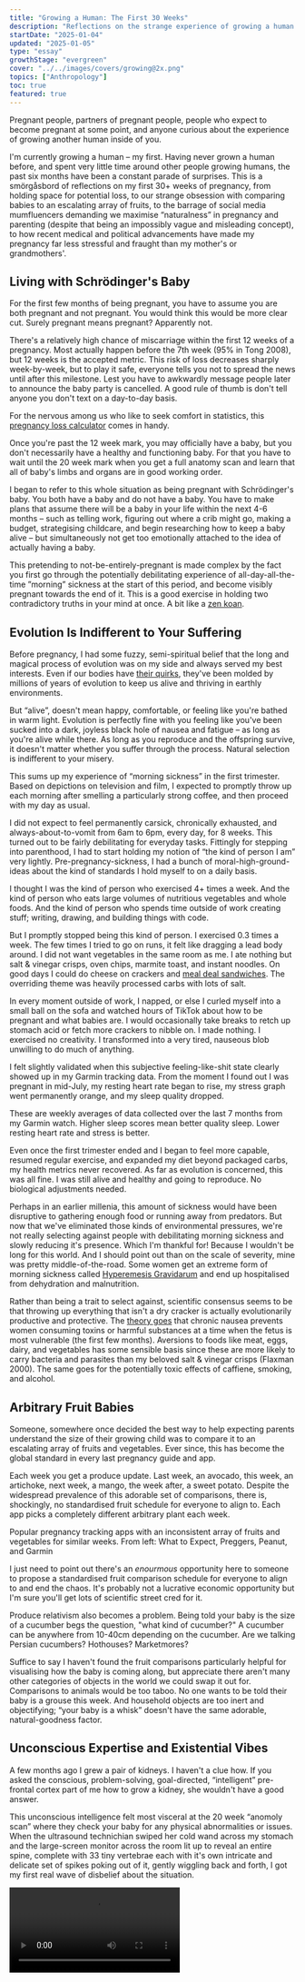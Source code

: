```yaml
---
title: "Growing a Human: The First 30 Weeks"
description: "Reflections on the strange experience of growing a human from scratch, without any conscious understanding of how you are doing it"
startDate: "2025-01-04"
updated: "2025-01-05"
type: "essay"
growthStage: "evergreen"
cover: "../../images/covers/growing@2x.png"
topics: ["Anthropology"]
toc: true
featured: true
---
```




<AssumedAudience>

Pregnant people, partners of pregnant people, people who expect to become pregnant at some point, and anyone curious about the experience of growing another human inside of you.

</AssumedAudience>

<Spacer size="xs" />

<IntroParagraph>I'm currently growing a human – my first. Having never grown a human before, and spent very little time around other people growing humans, the past six months have been a constant parade of surprises. This is a smörgåsbord of reflections on my first 30+ weeks of pregnancy, from holding space for potential loss, to our strange obsession with comparing babies to an escalating array of fruits, to the barrage of social media mumfluencers demanding we maximise “naturalness” in pregnancy and parenting (despite that being an impossibly vague and misleading concept), to how recent medical and political advancements have made my pregnancy far less stressful and fraught than my mother's or grandmothers'.</IntroParagraph>

<BasicImage src="/images/covers/growing@2x.png" width="700" margin="0 auto" alt="An illustration of a baby in a womb" />

## Living with Schrödinger's Baby

For the first few months of being pregnant, you have to assume you are both pregnant and not pregnant. You would think this would be more clear cut. Surely pregnant means pregnant? Apparently not.

There's a relatively high chance of miscarriage within the first 12 weeks of a pregnancy. Most actually happen before the 7th week (95% in <AcademicReference title="Miscarriage risk for asymptomatic women after a normal first-trimester prenatal visit" href="https://pubmed.ncbi.nlm.nih.gov/18310375/" year="2008" authors="Stephen Tong, Anupinder Kaur, et al." abstract="Objective: To estimate the risk of miscarriage among asymptomatic women after a prenatal visit between 6 and 11 weeks of gestation where proof of fetal viability of a singleton was obtained by office ultrasonography at the same visit.  Methods: This was a prospective cohort study performed over 2 years (March 2004-2006) at an antenatal clinic at a large tertiary hospital in Victoria, Australia. Those recruited were 697 asymptomatic women who attended their first antenatal visit between 6 (+2 days) and 11(+6 days) weeks of gestation, where evidence of fetal cardiac activity of a singleton was obtained by office ultrasonography. The main outcome measure was rates of miscarriage, stratified by gestation at presentation. Results: One case was lost to follow-up. The risk of miscarriage among the entire cohort was 11 of 696 (1.6%). The risk fell rapidly with advancing gestation; 9.4% at 6 (completed) weeks of gestation, 4.2% at 7 weeks, 1.5% at 8 weeks, 0.5% at 9 weeks and 0.7% at 10 weeks (chi(2); test for trend P=.001). Most who miscarried received their ultrasound diagnoses many weeks after their visit; five (45%) were diagnosed in the second trimester, and all but one received their ultrasound diagnoses after 10 weeks of gestation.  Conclusion: For women without symptoms, the risk of miscarriage after attending a first antenatal visit between 6 and 11 weeks is low (1.6% or less), especially if they present at 8 weeks of gestation and beyond. Our data could be used to reassure such women that the probability of progressing to later than 20 weeks of gestation is very good.">Tong 2008</AcademicReference>), but 12 weeks is the accepted metric. This risk of loss decreases sharply week-by-week, but to play it safe, everyone tells you not to spread the news until after this milestone. Lest you have to awkwardly message people later to announce the baby party is cancelled. A good rule of thumb is don't tell anyone you don't text on a day-to-day basis.

For the nervous among us who like to seek comfort in statistics, this [pregnancy loss calculator](https://datayze.com/miscarriage-reassurer) comes in handy.

Once you're past the 12 week mark, you may officially have a baby, but you don't necessarily have a healthy and functioning baby. For that you have to wait until the 20 week mark when you get a full anatomy scan and learn that all of baby's limbs and organs are in good working order.

I began to refer to this whole situation as being pregnant with Schrödinger's baby. You both have a baby and do not have a baby. You have to make plans that assume there will be a baby in your life within the next 4-6 months – such as telling work, figuring out where a crib might go, making a budget, strategising childcare, and begin researching how to keep a baby alive – but simultaneously not get too emotionally attached to the idea of actually having a baby.

This pretending to not-be-entirely-pregnant is made complex by the fact you first go through the potentially debilitating experience of all-day-all-the-time ”morning” sickness at the start of this period, and become visibly pregnant towards the end of it. This is a good exercise in holding two contradictory truths in your mind at once. A bit like a [zen koan](https://ashidakim.com/zenkoans).

## Evolution Is Indifferent to Your Suffering

Before pregnancy, I had some fuzzy, semi-spiritual belief that the long and magical process of evolution was on my side and always served my best interests. Even if our bodies have [their quirks](https://www.sdbonline.org/sites/fly/lewheldquirk/figlegq6.htm), they've been molded by millions of years of evolution to keep us alive and thriving in earthly environments.

<BasicImage width="700" src="/images/posts/growing-a-human/anatomy-quirks.jpeg" sourceUrl="https://www.sdbonline.org/sites/fly/lewheldquirk/figlegq6.htm" sourceTitle="Quirks of Human Anatomy (Held 2009)" showalt alt="All the parts of human anatomy that don't have clear evolutionary advantages or seem actively unhelpful and poorly designed" />

But “alive”, doesn't mean happy, comfortable, or feeling like you're bathed in warm light. Evolution is perfectly fine with you feeling like you've been sucked into a dark, joyless black hole of nausea and fatigue – as long as you're alive while there. As long as you reproduce and the offspring survive, it doesn't matter whether you suffer through the process. Natural selection is indifferent to your misery.

This sums up my experience of “morning sickness” in the first trimester. Based on depictions on television and film, I expected to promptly throw up each morning after smelling a particularly strong coffee, and then proceed with my day as usual.

I did not expect to feel permanently carsick, chronically exhausted, and always-about-to-vomit from 6am to 6pm, every day, for 8 weeks. This turned out to be fairly debilitating for everyday tasks. Fittingly for stepping into parenthood, I had to start holding my notion of “the kind of person I am” very lightly. Pre-pregnancy-sickness, I had a bunch of moral-high-ground-ideas about the kind of standards I hold myself to on a daily basis.

I thought I was the kind of person who exercised 4+ times a week. And the kind of person who eats large volumes of nutritious vegetables and whole foods. And the kind of person who spends time outside of work creating stuff; writing, drawing, and building things with code.

But I promptly stopped being this kind of person. I exercised 0.3 times a week. The few times I tried to go on runs, it felt like dragging a lead body around. I did not want vegetables in the same room as me. I ate nothing but salt & vinegar crisps, oven chips, marmite toast, and instant noodles. On good days I could do cheese on crackers and [meal deal sandwiches](https://www.theguardian.com/news/2017/nov/24/how-the-sandwich-consumed-britain). The overriding theme was heavily processed carbs with lots of salt.

<BasicImage width="600" src="/images/posts/growing-a-human/crisps.png" alt="My primary source of nutrition for the entire first trimester" showalt />

In every moment outside of work, I napped, or else I curled myself into a small ball on the sofa and watched hours of TikTok about how to be pregnant and what babies are. I would occasionally take breaks to retch up stomach acid or fetch more crackers to nibble on. I made nothing. I exercised no creativity. I transformed into a very tired, nauseous blob unwilling to do much of anything.

I felt slightly validated when this subjective feeling-like-shit state clearly showed up in my Garmin tracking data. From the moment I found out I was pregnant in mid-July, my resting heart rate began to rise, my stress graph went permanently orange, and my sleep quality dropped.

<GarminData />

<Subtext>These are weekly averages of data collected over the last 7 months from my Garmin watch. Higher sleep scores mean better quality sleep. Lower resting heart rate and stress is better.</Subtext>

<Spacer size="xs" />

Even once the first trimester ended and I began to feel more capable, resumed regular exercise, and expanded my diet beyond packaged carbs, my health metrics never recovered. As far as evolution is concerned, this was all fine. I was still alive and healthy and going to reproduce. No biological adjustments needed.

Perhaps in an earlier millenia, this amount of sickness would have been disruptive to gathering enough food or running away from predators. But now that we've eliminated those kinds of environmental pressures, we're not really selecting against people with debilitating morning sickness and slowly reducing it's presence. Which I'm thankful for! Because I wouldn't be long for this world. And I should point out than on the scale of severity, mine was pretty middle-of-the-road. Some women get an extreme form of morning sickness called [Hyperemesis Gravidarum](https://en.wikipedia.org/wiki/Hyperemesis_gravidarum) and end up hospitalised from dehydration and malnutrition.

Rather than being a trait to select against, scientific consensus seems to be that throwing up everything that isn't a dry cracker is actually evolutionarily productive and protective. The [theory goes](https://arc.net/l/quote/fwoaekfw) that chronic nausea prevents women consuming toxins or harmful substances at a time when the fetus is most vulnerable (the first few months). Aversions to foods like meat, eggs, dairy, and vegetables has some sensible basis since these are more likely to carry bacteria and parasites than my beloved salt & vinegar crisps (<AcademicReference title="Morning sickness: a mechanism for protecting mother and embryo" href="https://pubmed.ncbi.nlm.nih.gov/10858967/" year="2000" authors="S M Flaxman, P W Sherman" abstract="Approximately two-thirds of women experience nausea or vomiting during the first trimester of pregnancy. These symptoms are commonly known as morning sickness. Hook (1976) and Profet (1988) hypothesized that morning sickness protects the embryo by causing pregnant women to physically expel and subsequently avoid foods that contain teratogenic and abortifacient chemicals, especially toxic chemicals in strong-tasting vegetables, caffeinated beverages and alcohol. We examined this hypothesis by comprehensively reviewing the relevant medical, psychological and anthropological literature. In its support, (i) symptoms peak when embryonic organogenesis is most susceptible to chemical disruption (weeks 6-18), (ii) women who experience morning sickness are significantly less likely to miscarry than women who do not (9 of 9 studies), (iii) women who vomit suffer fewer miscarriages than those who experience nausea alone, and (iv) many pregnant women have aversions to alcoholic and nonalcoholic (mostly caffeinated) beverages and strong-tasting vegetables, especially during the first trimester. Surprisingly, however, the greatest aversions are to meats, fish, poultry, and eggs. A cross-cultural analysis using the Human Relations Area Files revealed 20 traditional societies in which morning sickness has been observed and seven in which it has never been observed. The latter were significantly less likely to have animal products as dietary staples and significantly more likely to have only plants (primarily corn) as staples than the 20 societies in which morning sickness occurred. Animal products may be dangerous to pregnant women and their embryos because they often contain parasites and pathogens, especially when stored at room temperatures in warm climates. Avoiding foodborne microorganisms is particularly important to pregnant women because they are immunosuppressed, presumably to reduce the chances of rejecting tissues of their own offspring (Haig 1993). As a result, pregnant women are more vulnerable to serious, often deadly infections. We hypothesize that morning sickness causes women to avoid foods that might be dangerous to themselves or their embryos, especially foods that, prior to widespread refrigeration, were likely to be heavily laden with microorganisms and their toxins. The alternative hypotheses that morning sickness is (i) an epiphenomenon of mother-offspring genetic conflict or hormones associated with viable pregnancies, or (ii) an indicator to potential sexual partners and kin that the woman is pregnant, resulting in reduced sexual behavior and increased nepotistic aid, were not well supported. Available data are most consistent with the hypothesis that morning sickness serves an adaptive, prophylactic function.">Flaxman 2000</AcademicReference>). The same goes for the potentially toxic effects of caffiene, smoking, and alcohol.

## Arbitrary Fruit Babies

Someone, somewhere once decided the best way to help expecting parents understand the size of their growing child was to compare it to an escalating array of fruits and vegetables. Ever since, this has become the global standard in every last pregnancy guide and app.

Each week you get a produce update. Last week, an avocado, this week, an artichoke, next week, a mango, the week after, a sweet potato. Despite the widespread prevalence of this adorable set of comparisons, there is, shockingly, no standardised fruit schedule for everyone to align to. Each app picks a completely different arbitrary plant each week.

<FullWidthBackground>

<GridColumns columns={4} gridGap="1rem">

<BasicImage alt="A pregnancy app with a fruit representing how large the baby is" width="400px" src="/images/posts/growing-a-human/fruit2.png" />

<BasicImage width="400px" src="/images/posts/growing-a-human/fruit5.jpeg" alt="A pregnancy app with a fruit representing how large the baby is" />

<BasicImage width="400px" src="/images/posts/growing-a-human/fruit3.png" alt="A pregnancy app with a fruit representing how large the baby is" />

<BasicImage width="400px" src="/images/posts/growing-a-human/fruit1.png" alt="A pregnancy app with a fruit representing how large the baby is" />

</GridColumns>

<Subtext>Popular pregnancy tracking apps with an inconsistent array of fruits and vegetables for similar weeks. From left: What to Expect, Preggers, Peanut, and Garmin</Subtext>

</FullWidthBackground>

I just need to point out there's an _enourmous_ opportunity here to someone to propose a standardised fruit comparison schedule for everyone to align to and end the chaos. It's probably not a lucrative economic opportunity but I'm sure you'll get lots of scientific street cred for it.

Produce relativism also becomes a problem. Being told your baby is the size of a cucumber begs the question, "what kind of cucumber?" A cucumber can be anywhere from 10-40cm depending on the cucumber. Are we talking Persian cucumbers? Hothouses? Marketmores?

Suffice to say I haven't found the fruit comparisons particularly helpful for visualising how the baby is coming along, but appreciate there aren't many other categories of objects in the world we could swap it out for. Comparisons to animals would be too taboo. No one wants to be told their baby is a grouse this week. And household objects are too inert and objectifying; “your baby is a whisk” doesn't have the same adorable, natural-goodness factor.

## Unconscious Expertise and Existential Vibes

A few months ago I grew a pair of kidneys. I haven't a clue how. If you asked the conscious, problem-solving, goal-directed, “intelligent” pre-frontal cortex part of me how to grow a kidney, she wouldn't have a good answer.

This unconscious intelligence felt most visceral at the 20 week “anomoly scan” where they check your baby for any physical abnormalities or issues. When the ultrasound technichian swiped her cold wand across my stomach and the large-screen monitor across the room lit up to reveal an entire spine, complete with 33 tiny vertebrae each with it's own intricate and delicate set of spikes poking out of it, gently wiggling back and forth, I got my first real wave of disbelief about the situation.

<Video src="https://www.youtube.com/embed/c8sAmNrVld4?si=_SnwYu-z6L-UpZmV" />

<Subtext>Not my baby, but a typical view of what you see at a 20 week ultrasound scan.</Subtext>

<Spacer size="xs" />

If you hadn't guessed already, I'm not a woman of faith. At least not in the sense of temples or Allah or throwing blessed-by-Christ-holy-water on people. I don't have a weekly standing appointment to reflect on my place in the universe and bow down before higher-order beings. But I do carry around a strong sense of reverence and awe for higher-order forces; the unreasonable effectiveness of evolution, the tectonic plates floating about on molten mantle sculpting our earth, the symbiotic relationship between clownfish and sea anemones, the fact trees warn each other of dangers via chemical signals and send reinforcements, the mystery of consciousness, and whatever the fuck is going on with black holes. These things all give me Carl Sagan's energy marvelling at the [pale blue dot](https://www.youtube.com/watch?v=wupToqz1e2g).

Growing a small human has turned up the dial on that existential awe and become an unexpectedly profound experience for me. More so than any of my other earthly pursuits. Every time the little creature kicks me or flops over in my stomach, I'm flooded with a sense of marvel in the most unjaded way possible. Which is saying a lot for someone raised in a world of staunch atheism, skepticism, and a low tolerance for anything vibey or _woo_.

After decades of existing in a culture that worships rational, modern, scientific knowledge, preferably “discovered” within the last 500 years, it's been humbling to realise how much the pre-modern, animalistic parts of me know and are capable of. And how much of me feels innately, sub-consciously designed to want this and be perfectly equipped to do it.

Perhaps I shouldn't say “I” am growing this baby, because “I” – as a conscious being with a sense of self, skills, and goals – have little to do with the process unfolding in my midsection. The instructions for how each cell should divide up into kidneys and vertebrae and adorable toes are not coming from me. They're baked into the precise combination of DNA this little one ended up with. It's evolution following a set of protocols and best practices. It is not "me" growing the baby, anymore than it's “me” filtering out toxins in my kidneys right now. Which is a relief! And feels a lot like the trust and surrender religious people talk about when they say things like “it's in God's hands.” For me, it's in millions of years of evolution's hands.

## All Natural, Organic, Granola, Earth Mothering

Naturalness is a major concern in Motherland.<Footnote idName={1}>I acknowledge not all primary parents are women/mothers and I shouldn't be unjustly gendering this, but if you go look for parenting content online you will have to acknowledge this is an _overwhelmingly_ female space. It's silly to pretend 99% of the people making and engaging with pregnancy content are not women.</Footnote> Every kind of pregnancy content I've consumed – advice books, Tiktok and YouTube videos, Instagram influencer stories, podcasts, unhinged [Mumsnet](https://www.mumsnet.com/) posts – all share a consistent theme: the mandate to maximise Nature in your pregnancy.

Potential new mothers are urged to eat only natural foods, take natural supplements, prepare to naturally breastfeed, buy natural organic baby clothing, stock up on natural, wooden toys and chemical-free lotions and eco-friendly cloth diapers, consider names inspired by nature, learn natural parenting methods like babywearing and co-sleeping, and tap into their natural mothering instincts.

<GridColumns columns={3} alignItems="top">

<BasicImage alt="A woman holding a baby standing in a field" src="/images/posts/growing-a-human/natural1.png" />

<BasicImage alt="12 natural baby products" src="/images/posts/growing-a-human/natural6.png" />

<BasicImage alt="A list of natural things to get for a baby including organic cotton blankets, herbal tinctures, minerals, and organic linen" src="/images/posts/growing-a-human/natural2.png" />

<BasicImage alt="Wooden baby rattles" src="/images/posts/growing-a-human/natural12.png" />

<BasicImage alt="Homemade breastmilk lotion" src="/images/posts/growing-a-human/natural11.png" />

<BasicImage alt="A baby in a resuable cloth diaper in a garden" src="/images/posts/growing-a-human/natural7.png" />

<BasicImage alt="A child playing and the words 'children should be fueled by sunshine, fresh food, and play, not artificial colours, preservatives, and screen time" src="/images/posts/growing-a-human/natural13.png" />

<BasicImage alt="Images of women and babies in nature with the text 'my favourite nature names for girls'" src="/images/posts/growing-a-human/natural3.png" />

<BasicImage alt="A list of girl baby names inspired by nature" src="/images/posts/growing-a-human/natural4.png" />

</GridColumns>

<Subtext>The natural mothering philosophy on display on Instagram. Sources: [@anourishedmother](https://www.instagram.com/p/DDf7aCHx-RX/), [@thewiseconsumer](https://www.instagram.com/p/CwlLV6bP-ou/), [@toysfromthewoods](https://www.instagram.com/toysfromthewoods/), [@twopawsfarmhouse](https://www.instagram.com/twopawsfarmhouse/), [@elksbar_reusable](https://www.instagram.com/elskbar_reusable/), [@softbabynames](https://www.instagram.com/reel/,C3Y4CiLOya2/)</Subtext>

<Spacer size="xs" />

This vibe seems especially potent in the current zeitgeist of [trad wives](https://en.wikipedia.org/wiki/Tradwife) living on [Utah farms](https://www.instagram.com/ballerinafarm/?hl=en), collecting morning eggs, making yogurt and sourdough from scratch, and dressing their eleven children in home-spun organic cotton frocks. These women are apt to describe themselves as “a bit granola” or “crunchy.”

As evidenced in the previous section, I am entirely on board with trusting our pre-industrial bodies and acknowledging the limits of modern knowledge. New parents of vulnerable babies are justified in their skepticism of novel, untested, and potentially harmful things. But the tidal wave of “naturalness” in motherland lacks much critical thinking or nuance.

There is a blind labelling of anything natural as inherently better. Natural food is healthier for you. Natural substances are safer. Natural lighting is more pleasant and tuned to your circadian cycles. Natural ways of living are more in line with our biology. Natural parenting techniques have stood the test of time. Natural colours like beiges and browns have become an all-purpose signifier of purity and goodness, leading to a proliferation of “[sad beige mums](https://www.huffingtonpost.co.uk/entry/sad-beige-parenting-trend_l_63c5cf84e4b0cbfd55f587f3)” exclusively purchasing neutral-coloured baby clothing, toys, and nursery items.<Footnote idName={2} isClosed>Even though making a onesie or a pacifier brown doesn't make it any safer or closer to the earth than a red, purple, or blue one.</Footnote>

<GridColumns columns={2} alignItems="top">

<BasicImage alt="A beige nursery" src="/images/posts/growing-a-human/beige1.png" />

<BasicImage alt="A set of beige baby clothes and booties" src="/images/posts/growing-a-human/beige3.png" />

<BasicImage alt="A beige nursery" src="/images/posts/growing-a-human/beige2.png" />

<BasicImage alt="A baby dressed in beige laying in a beige pod" src="/images/posts/growing-a-human/beige4.png" />

</GridColumns>

<Subtext>The standard beige aesthetic. Sources: [@bebejou_polska](https://www.instagram.com/p/C9CSexMo9Iz/), [@mywarrenhill](https://www.instagram.com/p/C3__u6rS5sW/), [@thebabydenuk](https://www.instagram.com/p/DBeeikBid2M/), [@mainsauvage](https://www.instagram.com/p/DDBys8xNcWy/?img_index=2) </Subtext>

<Spacer size="xs" />

Unnatural, man-made things like plastics, chemicals, pesticides, pollution, additives, genetic modifications, high-fructose corn syrup, cheetos, polyester, screens, and fluorescent lights are always framed as bad, harmful, and to be avoided at all costs.<Footnote idName={3}>To be clear, most of these things are indeed harmful and should be avoided, but not because they're unnatural and humans made them. It's because they have harmful properties which we've discovered through scientific research and reasoning. Plenty of “natural” things like asbestos, mercury, and arsenic are equally dangerous.</Footnote>

The attempted simplification of the world into these two clear categories – natural and unnatural – is both false, and a source of endless confusion, conflict, and poorly made decisions.

That's because “nature” and “culture” are not two fixed, distinct, and absolute types we can sort everything into; there's no clear-cut set of safe, pure things unmarked by human influence, and another of dangerous, artificial things tainted by us. Human and non-human things are always entangled and shaped by one another.

Anthropologist [Donna Haraway](https://en.wikipedia.org/wiki/Donna_Haraway) was one the first to argue this in her 1991 book [Simians, Cyborgs, and Women](https://www.google.co.uk/books/edition/Simians_Cyborgs_and_Women/23ff1vCaLPIC?hl=en&gbpv=0).<Footnote idName={4}>This was an expansion on her earlier essay [A Cyborg Manifesto](https://warwick.ac.uk/fac/arts/english/currentstudents/undergraduate/modules/fictionnownarrativemediaandtheoryinthe21stcentury/manifestly_haraway_----_a_cyborg_manifesto_science_technology_and_socialist-feminism_in_the_....pdf) (1985), and she later wrote [The Companion Species Manifesto](https://press.uchicago.edu/ucp/books/book/distributed/C/bo3645022.html) (2003) followed this same line of thinking. I should also mention [Bruno Latour](https://en.wikipedia.org/wiki/Bruno_Latour)'s [We Have Never Been Modern](https://en.wikipedia.org/wiki/We_Have_Never_Been_Modern) (1991) – another foundational text for this theory. Sadly, both Haraway and Latour are horrendous writers and trying to understand their original texts is a laborious and baffling process, which is probably why they're not more widely known.</Footnote> In it, she critiques our moden approach to seeing the world in clear dualities: human/animal, machine/organic, male/female, and natural/cultural. She instead advocates for a more holistic, hybridised, and interconnected view of the world – one she calls “[[natureculture]]” – that recognizes that nothing is ever purely one or the other. People, creatures, objects, and ideas are always hybrids of these categories. Cultural, social, and technological forces transform what we might otherwise label as “natural,” while natural systems shape and influence our cultural, social, and technological realms. These false divisions have been socially and historically constructed, and do not exist a priori in the world. “Nature” is a concept we invented to draw a line between ourselves and the earth – a tool for asserting human uniqueness and separation that became an obsession during the scientific revolution of the 17th and 18th centuries ([Latour 1991](https://en.wikipedia.org/wiki/We_Have_Never_Been_Modern)).

Bananas are a prime example of a natureculture hybrid. 10,000 years ago, wild bananas were small, fibrous, bitter fruits filled with large, hard seeds and not much flesh. <Footnote isClosed idName={5}>We know this because we've found [phytoliths](https://www.apscience.org.au/pbf_02_3/) of these unappealing bananas in sediment layers of swamps in Papua New Guinea and Southeast Asia dating to at least 7,000 y.a. and up to 10,000 y.a. These ancient bananas match some species of wild bananas that still exist today. These swamps are our earliest evidence of banana cultivation.</Footnote> They offered little sustenance and look nothing like the bananas we buy today.

<BasicImage width="1000" src="/images/posts/growing-a-human/banana.jpg" />

<GridColumns margin="var(--space-m) auto var(--space-s)" columns={3}>

<BasicImage src="/images/posts/growing-a-human/banana1.jpg" />

<BasicImage src="/images/posts/growing-a-human/banana2.png" />

<BasicImage src="/images/posts/growing-a-human/banana3.jpg" />

</GridColumns>

<Subtext>Photos of pre-cultivation wild bananas in their “natural” state. Sources: [Wikimedia](https://en.m.wikipedia.org/wiki/File:Inside_a_wild-type_banana.jpg), [R. Ploetz](https://agroforestry.net/images/pdfs/Banana-plantain-overview.pdf), [C. Lentfer](https://www.apscience.org.au/pbf_02_3/), </Subtext>

<Spacer size="xs" />

But they had enough potential for humans to start cultivating them. Once we began selecting the larger, sweeter, less seedy ones and planting more of them, bananas began their slow transformation into what we're used to today; the huge Cavendish variety with teeny tiny seeds, lots of sweet flesh, and thick skins to survive their journey through the grocery supply chain (<AcademicReference title="Multidisciplinary perspectives on banana (Musa spp.) domestication" href="https://www.pnas.org/doi/10.1073/pnas.1102001108" year="2011" authors="X Perrier, E De Langhe, et al." abstract="Original multidisciplinary research hereby clarifies the complex geodomestication pathways that generated the vast range of banana cultivars (cvs). Genetic analyses identify the wild ancestors of modern-day cvs and elucidate several key stages of domestication for different cv groups. Archaeology and linguistics shed light on the historical roles of people in the movement and cultivation of bananas from New Guinea to West Africa during the Holocene. The historical reconstruction of domestication processes is essential for breeding programs seeking to diversify and improve banana cvs for the future.">Perrier 2011</AcademicReference>). Selecting which banana plants to grow more of isn't exactly technological. It involved no genetic engineering, pesticides, labs, or mechnical equipment. But human actions distinctly shaped the bananas we know today from an entirely different kind of plant.

If you went down to the grocery store and bought an organic banana, is that banana natural or unnatural? Do you think this cultivated banana is somehow worse than its pre-historic wild counterpart? Is feeding it to your child going to harm them in some way?

There are countless such cases where humans and other creatures, environments, and substances have not just influenced each other but adapted and co-evolved together as hyrbids; [corn](https://evolution.earthathome.org/grasses/andropogoneae/maize-domestication/) and [wheat](https://pmc.ncbi.nlm.nih.gov/articles/PMC8467621/) shaped by cultivation just like bananas, dogs becoming more [docile and cooperative](https://www.frontiersin.org/journals/psychology/articles/10.3389/fpsyg.2014.01582/full), _Bifidobacterium_ and _Lactobacillus_ bacteria feeding on Cheerios and Chobani in our gut microbiomes, coral reefs adapting to [survive in warming oceans](https://phys.org/news/2022-09-scientists-evolution-coral-reefs.html), the [12 million](https://pmc.ncbi.nlm.nih.gov/articles/PMC10725012/) children born by IVF, foxes and pigeons flourishing in cities on trash diets, seasonal flu viruses mutating into aggressive new strains, babies with [larger head sizes](https://medicalxpress.com/news/2016-12-instances-c-sections-evolutionary.html) caused by an increase in cesarean births, and [plastic-eating bacteria](https://e360.yale.edu/digest/bugs-are-evolving-to-eat-plastic-study-finds) cleaning up our pollution are all cases of deep, complex entanglements. Where nature ends and culture begins is a murky tangle.

Understanding that “nature” is an imagined category, and not one that necessarily correlates to safer, purer, and better, makes achieving the ideal of natural parenting a touch harder. Instead of being able to assess the safety and goodness of food, toys, and parenting practices based on how untouched by human modernity they seem, we have to rely on other kinds of decision-making. Like considering what makes sense within our particular cultural contexts, using our critical thinking skills, and trusting the most unnatural of things: published, peer-reviewed scientific studies containing hard evidence.

This kind of research and analysis takes a lot of effort though, so it's understandable people resort to easier heuristic shortcuts like “all brown things are safe.” We should at least acknowledge we're engaging in a convenient delusion while we do it.

### Traditional and Tribal Parenting

The recent idealisation of “traditional” parenting cultures is a prime example of this inconvenient confusion. There's been a growing interest in how people from non-WEIRD<Footnote idName={6}>Western, educated, industrialised, rich, and democratic. Loosely, the cultures of North America and Europe. More on this demographic categorisation [here](https://news.harvard.edu/gazette/story/2020/09/joseph-henrich-explores-weird-societies/).</Footnote> nations and cultures approach pregnancy and child rearing. Popular books like _[Hunt, Gather, Parent](https://www.google.co.uk/books/edition/Hunt_Gather_Parent/5iIZEAAAQBAJ?hl=en&gbpv=0): What Ancient Cultures Can Teach Us About the Lost Art of Raising Happy, Helpful Little Humans_ (2021) popularised a semi-anthropological approach of looking to cultures like the Mayans of Mexico, Inuits of the Arctic, and Hadzabe of Tanzania for advice on how to raise children. Practices like babywearing, co-sleeping, baby-led weaning, elimination communication, gentle parenting, extended breastfeeding, and communal childcare have all become more popular as “traditional” ways of parenting. Social media mumfluencers will often invoke imagery of hunter-gatherer societies and pre-historic ancestors running about in tribes to promote these practices, using them as evidence for their inherent goodness.

The unspoken assumption here is that non-WEIRD and subsistence cultures like the Mayans, Inuits, and Hadzabe have lifestyles closer to pre-historic humans than ours, and therefore their parenting approaches are more natural and preferable. And they might be! Lots of these practices have been passed down through many generations, are sensible, and backed up by good evidence.

But I think it's helpful to remember:

- People from non-WEIRD cultures are not living in a static society that hasn't been changed or transformed by modern practices. They are not ancestral people frozen in time, untouched by cultural evolution. Their practices are not necessarily the One True Natural Ideal of pre-historic life.
- Our pre-modern ancestors (and the cultures we try to use as stand-ins for them) might not be the best model for ideal parenting in the 21st century. They not only led drastically different lives to us, with different restrictions and needs, but also had _much_ higher rates of child mortality, disease, and suffering, and both procreated and died much younger than we do.<Footnote idName={7}>Our estimates are that hunter-gatherer women had their first [child at 18](https://journals.sagepub.com/doi/pdf/10.1177/14747049211039506#:~:text=As%20would%20be%20anticipated%20from,cally) and 49% of those children died before reaching puberty ([Our World in Data](https://ourworldindata.org/child-mortality))</Footnote> Idealising their lives as superior and preferable to our own is classic [[Paleolithic Nostalgia]].

This blanket idealisation also overlooks the fact that some non-WEIRD societies tolerate seemingly brutal parenting practices. Infanticide is not uncommon. The Ache hunter-gathers of Paraguay buried babies born in the breech position, without hair, or with visible disabilities. When an adult member of the community died, at least one child was thrown into the grave with them ([Small 1998](https://www.google.co.uk/books/edition/Our_Babies_Ourselves/GqMNdq9dN90C?hl=en&gbpv=0)). Similarly, several cultures in sub-Saharan Africa historically killed twins at birth, believing them to bring bad luck ([Fenske and Wang 2023](https://www.sciencedirect.com/science/article/pii/S0304387823000494)).

Killing aside, subsistence communities constantly on the move — spending their days doing physical labor and living in environments filled with harsh weather, wild animals, and poisonous plants — simply have very different needs from a yummy mummy living in Greenwich or Guildford. Constant babywearing, breastfeeding, and co-sleeping are less critical for survival when you’re in a heated flat equipped with a [Snoo](https://happiestbaby.co.uk/products/snoo-smart-bassinet), a [baby barista](https://mybabybarista.com/), and a rotating selection of ergonomic bouncers from John Lewis.

### “Achieving” Natural Birth

I found the blind reverence for nature most complex when it comes to birth itself. Specifically, advice on how to “achieve” many women's assumed goal of an all-natural, unmedicated birth. Most of the birthing advice content on YouTube and Instagram focuses on eschewing unnatural, modern interventions like hospital wards and pain-relieving drugs like epidurals.<Footnote idName={8}>An epidural is an injection into the spine that numbs the lower half of the body, providing effective pain relief for women in labour.</Footnote> The top-rated birthing books on everyone's lists, like [Ina May's Guide to Childbirth](https://www.google.co.uk/books/edition/Ina_May_s_Guide_to_Childbirth/JWGE7ezuNlAC?hl=en&gbpv=0) and [Hypnobirthing](https://www.google.co.uk/books/edition/Hypnobirthing/4O5wDwAAQBAJ?hl=en&gbpv=0), convincingly argue birth is the most natural thing in the world, and should not require medical assistance.

They instead promise that if you set up a birthing pool at home, surround yourself with candles, and learn a few deep breathing techniques, birth can be a relatively painless, peaceful, and empowering experience. They say we shouldn't talk about “pain” during birth, but instead use words like “intensity” and “power.” These books are filled with accounts of women ecstatically giving birth leaning against a tree and channelling their inner animal under the moonlight.<Footnote idName={9}>I will concede these stories are primary in the [Ina May](https://www.google.co.uk/books/edition/Ina_May_s_Guide_to_Childbirth/JWGE7ezuNlAC?hl=en&gbpv=0) book but read as even more hippie and unhinged than I've decribed here.</Footnote>

Now, I have absolutely no expertise or experience yet of birth. But I've surveyed every woman I know with children, and watched one too many online videos of live birth vlogs, and the consistent theme across the board is that women both report, or clearly appear to be experiencing, previously unfathomable levels agony throughout the process. Common descriptions include “feeling like I was being torn in half” or “having my guts shoved out of me” or “like shitting out a watermelon” or “I'm too traumatised to talk about it”. And if we've learned anything in recent years, it's that we should Believe Women.

So there appears to be some disconnect going on between the ideal, natural birth experience women are being told they should try to achieve, and the reported reality of most people's birth experiences. The people who dole out birth advice are quick to say there are no wrong choices and everyone's personal preferences should be respected. But I'm personally confused by the idealisation of subjecting yourself to tremendous levels of pain in the service of doing things “the natural way”. As established previously, nature doesn't care much about your comfort or enjoyment, only that your offspring survive.

Syphilis is also “natural”. And I'm personally planning on getting an epidural.

## Pregnancy Before Pixels

Once I started talking to the seasoned women of my family about their pregancy experiences – my mother, mother-in-law, and still-kicking-94-year-old grandmother – terrifying stories quickly emerged. Not of birth pain or devasating losses. But simply of the standard of maternity care, available medical knowledge, legal rights, and technical capabilites available to pregnant women only 30-60 years ago.

Some of these generational differences of opinion are endearing; both my mother and grandmother are concerned I'm continuing to work out throughout pregnancy. They suggested running might make the baby too used to bouncing movements. It might demand constant bobbing upon arrival. Or become one of those intolerable hyperactive children. Weight lifting might stress the baby out or accidently pop it out too early.

These worries sort of make logical sense. In their day, pregnancy was a time for quiet rest, not sprinting around. But the point of science is we sometimes discover our intuitions are wrong. Studies overwhelmingly show doing cardiovascular exercise and strength training throughout pregnancy both have huge positive outcomes for both mother and child. Improved bone density. Improved stress levels. Improved newborn growth and neurodevelopment. Fewer cesaraian sections. Shorter recovery times after birth. Lower risk of preeclampsia, gestational diabetes, postnatal depression, and pelvic floor disorders. (<AcademicReference title="Benefits of aerobic or resistance training during pregnancy on maternal health and perinatal outcomes: A systematic review" href="https://www.semanticscholar.org/paper/Benefits-of-aerobic-or-resistance-training-during-A-Perales-Santos-Lozano/cc9eca306e813fd0bd2f0e3fc3da283c069aa0f9" year="2016" authors="Perales, Santos-Lozano, et al." abstract="Objective: To understand what evidence exists with regard to maternal and offspring benefits of aerobic and/or resistance training during pregnancy.  Methods: Systematic review of RCTs (published until May 2015) with healthy pregnant women and focusing on the benefits of exercise interventions on maternal health or perinatal outcomes. Studies were ranked as high/low quality, and a level of evidence was established according to the number of high-quality studies and consistency of the results.  Results: 61 RCTs were analyzed. The evidence for a benefit of combined exercise [aerobic+resistance (muscle strength)] interventions on maternal cardiorespiratory fitness and prevention of urinary incontinence was strong. A weak or insufficient level of evidence was found for the rest of interventions and outcomes  Conclusion: The exercise modality that seems to induce a more favorable effect on maternal health is the combination of aerobic and resistance exercises during pregnancy.">Perales 2016</AcademicReference>, <AcademicReference title="The Influence of Prenatal Exercise on Offspring Health: A Review" href="https://www.semanticscholar.org/paper/The-Influence-of-Prenatal-Exercise-on-Offspring-A-Moyer-Reoyo/a3cfaf84462dc5064120798849baf069b6db0488" year="2016" authors="Moyer, Reoyo, et al." abstract="Research has continued to demonstrate that exercise during pregnancy is safe. Growing evidence supports that exercise during pregnancy is beneficial for mother and fetus during gestation, with benefits persisting for the child into adulthood. Regardless of income or socioeconomic status, exercise during pregnancy is associated with increased incidence of full-term delivery. Additionally, normalization of birth measures, such as birth weight, occurs when women perform regular exercise throughout gestation. Measures of growth and development further indicate that exercise during pregnancy does not harm and may stimulate healthy growth throughout childhood. Measures of cognition and intelligence demonstrate that exercise during pregnancy causes no harm and may be beneficial. Overall, the benefits of exercise during pregnancy decrease the risk of chronic disease for both mother and child.">Moyer 2016</AcademicReference>, <AcademicReference title="Maternal Physical Activity During Pregnancy and the Effect on the Mother and Newborn: A Systematic Review" href="https://pubmed.ncbi.nlm.nih.gov/33361475/" year="2020" authors="Morales-Suárez-Varela, et al." abstract="Background: The practice of physical exercise during pregnancy has benefits for both the mother and baby. Currently, there is scientific evidence that supports the inclusion of a monitored physical activity program in the daily activities of pregnant women. The objective of this study is to provide an overview of the current status of the association between physical activity during pregnancy and the effects on the mother and the newborn.  Methods: A systematic review of the literature, assessing each study using the Scottish Intercollegiate Guidelines Network, from different databases PubMed, Embase, or ScienceDirect, on the association between maternal physical activity and its effects on the mother and the newborn published from 2010 until 2018 was conducted.  Results: About 25 studies were identified and divided into categories according to the health problems affecting the mother or newborn. It was found that 8% of all the studies received a grade B, 68% obtained a grade C, and the remaining 24% obtained less than a grade C. Improved cardiovascular function, decreased risk of gestational diabetes mellitus, hypertension, and the limitation of weight gain are among the benefits to the mother with lower percentage of body fat, increased gestational age, and potentially improved neurodevelopment as benefits for the child.  Conclusions: The realization of physical activity during pregnancy is supported by most of the studies reviewed. However, given the vulnerability of the studied populations, more studies on the association between physical activity and pregnancy are necessary.">Morales-Suárez-Varela 2020</AcademicReference>)
If this was a drug, we'd give it to every pregnant woman for free.

Access to scientific research and medical insight was sparse across the board. My parents, born in the late 1950s and early 60s, never had ultrasounds done of them in the womb. Because ultrasounds, the primary way we check that babies are alive and have all ten fingers and toes, a beating heart, intact spinal cords, the right number of kidneys, and limbs where they should be, weren't widely available [until the 1970s](https://arc.net/l/quote/rfablldz).

My grandmothers had no way of knowing if the child inside of them had a serious disablitity or medical issue. They had no way to check for chromosomal abnormalities like Down's Syndrome. Let alone the baby's sex ahead of time – something we can find out today at only 6 weeks in with a £90 [blood test](https://sneakpeektest.com/). Both told stories of pregnancy being a time of terrible worry and concern. Of being beside themselves thinking they might give birth to a stillborn, or a severely disabled child to care for on top of their existing children, and no choice in the matter.

The differences in outcomes between their generation and mine is staggering. If we compare today to 1960, stillbirth rates have <TooltipLink href="https://pmc.ncbi.nlm.nih.gov/articles/PMC9480862/#F1" notes="Based on UK data – 20.15 per 1,000 births in 1960 vs 3.94 per 1,000 births in 2019">dropped by 80%</TooltipLink>. Overall infant mortaility has <TooltipLink href="https://www.cdc.gov/nchs/data/hestat/maternal-mortality/2021/maternal-mortality-rates-2021.htm" notes="Based on US data – 26 deaths per 1,000 live births in 1960 vs 5.4 deaths per 1,000 live births in 2020">dropped by 79%</TooltipLink>. Maternal mortality is <TooltipLink href="https://www.commonwealthfund.org/publications/issue-brief-report/2020/dec/maternal-mortality-united-states-primer" notes="Based on US data – 37.1 deaths per 100,000 live births in 1960 vs 17.8 deaths per 100,000 live births in 2020">down 52%</TooltipLink>.

Statistics are nice but what strikes me is the emotional difference in how I'm able to experience pregnancy versus the uncertainty and anxiety they had to endure.

Unlike my grandmothers, I've been given a flood of reassuring information to help me adjust my expectations to the reality of my pregnancy. I have seen my baby kick and flail its arms on a small video screen. I've had blood tests to check for concerning chromosomal issues. An experienced sonographer has measured the length of every major bone in my baby's body, it's heart chambers, and lung capacity. A kindly midwife checks my vitals and mental health every 5 weeks to ensure I'm doing as well as the baby is.

Even so, my experience is still brimming with the possibility of loss. From the beginning that has been clear. The minute you realise you've been cosmically promised a tiny, perfect, unbearably lovely child to care for, you suddenly realise all the ways that can be taken away from you. Rare diseases. Unforeseen complications. Foreseen complications. Traumatic births. Random chance.

While modern medicine can't prevent every last prenatal tragedy, it can see far more of them coming down the pike, and prepare parents for difficult realities. And more importantly, medically intervene or give them choices ahead of time. Choices that are astonishingly being taken away from parents in increasingly medieval and oppressive countries like the United States. Weird to say, but god bless the United Kingdom <span role="img">🇬🇧</span>

My pregnancy isn't marked by fear and worry about the health of my child, or my own survival through this process, in the way my grandmothers were. My doctors and midwives not only care for me, but grant me the right to make choices about my own body and child. In ways my grandmothers weren't given choices or cared for at all. Before we realised pregnant women might need some information, rights, and emotional support.

And all I can feel is shocking, overwhelming gratitude to be pregnant at this point in history.

## Some Helpful Recommendations, So Far

A major upside of being pregnant is you get to launch an extensive research project complete with literature reviews, spreadsheets, and buy dozens of new books, and your partner can't protest. It's all for the good of the baby!

Most of the books in this space are a bit meh both in terms of information quality and comprehensiveness. There's a lot of very large text, decorative call-out boxes, and almost no references to sources or scientific studies. But I've found a couple of good exceptions:

<Spacer size="xs" />

<ResourceBook
	url="https://www.google.co.uk/books/edition/Eve/PU2lEAAAQBAJ?hl=en&gbpv=0"
	title="Eve: How The Female Body Drove 200 Million Years of Human Evolution"
	author="Cat Bohannon"
	image={Eve}
>
	Not about pregnancy explicitly, but the first few chapters trace our
	ancestral tree back to the first mammals to produce breast milk and give live
	birth. Fascinating and very well-written.
</ResourceBook>

<ResourceBook
	url="https://www.google.co.uk/books/edition/Matrescence/lsWGEAAAQBAJ?hl=en&gbpv=0"
	title="Matresence: On the Metamorphosis of Pregnancy, Childbirth and Motherhood"
	author="Lucy Jones"
	image={Mat}
>
An exploration of how women transform into mothers – psychologically, physically, and culturally.
</ResourceBook>

<ResourceBook
	url="https://www.google.co.uk/books/edition/Expecting_Better/CL2uikHxDngC?hl=en&gbpv=0"
	title="Expecting Better"
	author="Emily Oster"
	image={Expecting}
>
	Emily Oster is infamous with parents for doing the scientific research for you and presenting the data without bias. She helpfully points out you can drink a glass of wine or champagne at
	a wedding without murdering your unborn child.
</ResourceBook>

<ResourceBook
	url="https://www.google.co.uk/books/edition/Our_Babies_Ourselves/GqMNdq9dN90C?hl=en&gbpv=0"
	title="Our Babies, Ourselves: How Biology and Culture Shape the Way We Parent"
	author="Meredith Small"
	image={OurBabies}
>
An anthropological summary of what we know about cross-cultural ways of parenting. A tad dated (1998) but filled with excerpts from the ethnographic literature that I found fascinating and insightful. 
</ResourceBook>

<ResourceBook
	url="https://www.google.co.uk/books/edition/Nobody_Told_Me/lconzAEACAAJ?hl=en"
	title="Nobody Told Me"
	author="Hollie McNish"
	image={Nobody}
>
	Hollie humourously documents her pregnancy and first year of parenting through poems and journal entries. Refreshingly realistic and informative.
</ResourceBook>

<Spacer size="xs" />

Aside from books, I've found the thousands of mumfluencers on Tiktok, Instagram, and YouTube surprisingly useful sources of insight. Despite having spent the majority of this essay critiquing them... some clearly need to be taken with a large grain of salt. But never before in history have expecting parents had access to so many opinions and perspectives on everything from sleep training to newborn essentials to postpartum exercise. Our parents had a small handful of books that told them the essentials and blissful ignorance about the rest of it.

[Vinted](https://www.vinted.co.uk/) is a popular second-hand marketplace here in the UK where I've bought almost everything we need for baby at a tiny fraction of the retail price.

[Expecting and Empowered](https://www.expectingandempowered.com/) is a strength training app designed for pregnant women that guides you through safe exercises for every trimester. I do in-person classes in addition to this at a local gym, but E&E helps me understand how to safely lift and adapt movements as my bump gets bigger, and gives me ideas for alternative exercises. I've also heard good things about [Hatch Athletic](https://www.hatchathletic.com/).
